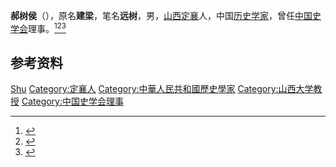 '''郝树侯'''（{{bd|1907年||1994年|}}），原名'''建梁'''，笔名'''远树'''，男，[[山西|山西]][[定襄|定襄]]人，中国[[历史学家|历史学家]]，曾任[[中国史学会|中国史学会]]理事。<ref>{{Cite book|title=当代中国社会科学手册|author=汝信，易克信主编|publisher=社会科学文献出版社|year=1988|isbn=|location=北京|pages=}}</ref><ref>{{Cite book|title=中国近现代人物别名词典|author=徐为民编|publisher=沈阳出版社|year=1993|isbn=|location=沈阳|pages=}}</ref><ref>{{Cite book|title=20世纪中华人物名字号辞典|author=周家珍编著|publisher=法律出版社|year=2000|isbn=9787503628320|location=北京|pages=}}</ref>

== 参考资料 ==
{{reflist}}

{{Navboxes
| title  = 郝树侯郝树侯在[[中国史学会|中国史学会]]的职务
| list1  =
{{中国史学会第二届理事会}}
}}

{{Authority control}}
{{DEFAULTSORT:Hao郝}}
[[Category:郝姓|Shu]]
[[Category:定襄人|Category:定襄人]]
[[Category:中華人民共和國歷史學家|Category:中華人民共和國歷史學家]]
[[Category:山西大学教授|Category:山西大学教授]]
[[Category:中国史学会理事|Category:中国史学会理事]]

{{中国人物小作品}}